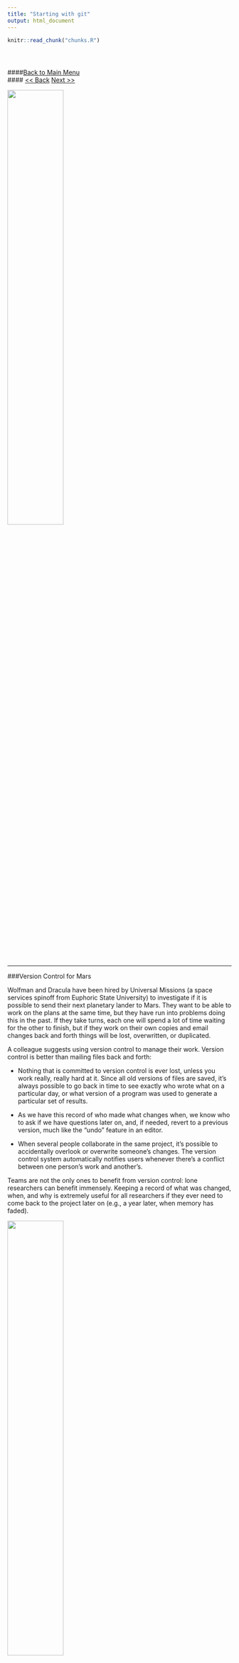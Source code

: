 ```yaml
---
title: "Starting with git"
output: html_document
---
```


<!-- The file analysis/chunks.R contains chunks that define default settings
shared across the workflowr files. -->
```r
knitr::read_chunk("chunks.R")
```

<!-- Update knitr chunk options -->
```r
```

<!-- Insert the date the file was last updated -->
```r
```

<!-- Insert the code version (Git commit SHA1) if Git repository exists and R
 package git2r is installed -->
```r
```

<!-- Add your analysis here -->
####[Back to Main Menu](git_intro.html)   
#### [<< Back](git_1.html) [Next >>](git_3.html)   

![](https://github.com/smozaffari/oberlab_git/blob/master/analysis/fig/rF-d-qE6.jpg?raw=true){ width=50% }
     
* * * * * * *
###Version Control for Mars

Wolfman and Dracula have been hired by Universal Missions (a space services spinoff from Euphoric State University) to investigate if it is possible to send their next planetary lander to Mars. They want to be able to work on the plans at the same time, but they have run into problems doing this in the past. If they take turns, each one will spend a lot of time waiting for the other to finish, but if they work on their own copies and email changes back and forth things will be lost, overwritten, or duplicated.

A colleague suggests using version control to manage their work. Version control is better than mailing files back and forth:

* Nothing that is committed to version control is ever lost, unless you work really, really hard at it. Since all old versions of files are saved, it’s always possible to go back in time to see exactly who wrote what on a particular day, or what version of a program was used to generate a particular set of results.

* As we have this record of who made what changes when, we know who to ask if we have questions later on, and, if needed, revert to a previous version, much like the “undo” feature in an editor.

* When several people collaborate in the same project, it’s possible to accidentally overlook or overwrite someone’s changes. The version control system automatically notifies users whenever there’s a conflict between one person’s work and another’s.


Teams are not the only ones to benefit from version control: lone researchers can benefit immensely. Keeping a record of what was changed, when, and why is extremely useful for all researchers if they ever need to come back to the project later on (e.g., a year later, when memory has faded).

![](https://github.com/smozaffari/oberlab_git/blob/master/analysis/fig/yuSjmlk.png?raw=true){ width=50% }

Version control is the lab notebook of the digital world: it’s what professionals use to keep track of what they’ve done and to collaborate with other people. Every large software development project relies on it, and most programmers use it for their small jobs as well. And it isn’t just for software: books, papers, small data sets, and anything that changes over time or needs to be shared can and should be stored in a version control system.


###Github Account
First we need to make a github account at [github.com](https://github.com)
and download Git [here](https://git-scm.com/downloads)  

Open up the terminal and set the following configurations:  

```bash
git config --global user.name "Vlad Dracula"
git config --global user.email "vlad@tran.sylvan.ia"
git config --global color.ui "auto"
git config --global core.editor "emacs"
```

(Please use your own name and email address instead of Dracula's.)

He also has to set his favorite text editor, following this table:

| Editor             | Configuration command                            |
|:-------------------|:-------------------------------------------------|
| nano               | `$ git config --global core.editor "nano -w"`    |
| Text Wrangler      | `$ git config --global core.editor "edit -w"`    |
| Sublime Text (Mac) | `$ git config --global core.editor "subl -n -w"` |
| Sublime Text (Win) | `$ git config --global core.editor "'c:/program files/sublime text 2/sublime_text.exe' -w"` |
| Notepad++ (Win)    | `$ git config --global core.editor "'c:/program files (x86)/Notepad++/notepad++.exe' -multiInst -notabbar -nosession -noPlugin"`|
| Kate (Linux)       | `$ git config --global core.editor "kate"`       |
| Gedit (Linux)      | `$ git config --global core.editor "gedit -s"`   |

Git commands are written `git verb`,
where `verb` is what we actually want it to do.
In this case, we're telling Git:  

*   our name and email address,  
*   to colorize output,  
*   what our favorite text editor is, and  
*   that we want to use these settings globally (i.e., for every project),  

The four commands above only need to be run once: the flag `--global` tells Git to use the settings for every project on this computer.

You can check your settings at any time:  

```bash
git config --list
```

####[Next](git_3.html)   
